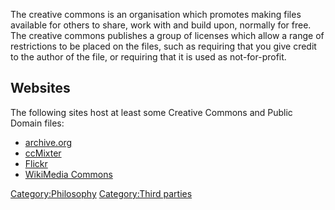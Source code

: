 {{website|Creative Commons|https://creativecommons.org/}}

The creative commons is an organisation which promotes making files available for others to share, work with and build upon, normally for free. The creative commons publishes a group of licenses which allow a range of restrictions to be placed on the files, such as requiring that you give credit to the author of the file, or requiring that it is used as not-for-profit.


== Websites ==

The following sites host at least some Creative Commons and Public Domain files:
* [https://www.archive.org/ archive.org]
* [http://ccmixter.org/ ccMixter]
* [https://www.flickr.com/creativecommons/ Flickr]
* [https://commons.wikimedia.org/ WikiMedia Commons]

[[Category:Philosophy]]
[[Category:Third parties]]